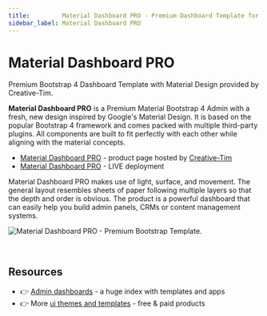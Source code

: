 ```yaml
---
title:         Material Dashboard PRO - Premium Dashboard Template for Bootstrap
sidebar_label: Material Dashboard PRO
---
```


# Material Dashboard PRO

<SubHeading>Premium Bootstrap 4 Dashboard Template with Material Design provided by Creative-Tim.</SubHeading>

**Material Dashboard PRO** is a Premium Material Bootstrap 4 Admin with a fresh, new design inspired by Google's Material Design. It is based on the popular Bootstrap 4 framework and comes packed with multiple third-party plugins. All components are built to fit perfectly with each other while aligning with the material concepts.

- [Material Dashboard PRO](https://bit.ly/3odmcGy) - product page hosted by [Creative-Tim](../partners/creative-tim.mdx)
- [Material Dashboard PRO](https://bit.ly/3xTTC2z) - LIVE deployment

Material Dashboard PRO makes use of light, surface, and movement. The general layout resembles sheets of paper following multiple layers so that the depth and order is obvious. The product is a powerful dashboard that can easily help you build admin panels, CRMs or content management systems.

![Material Dashboard PRO - Premium Bootstrap Template.](../../../static/assets/docs-cover-material-pro.jpg)

<br />

## Resources

- 👉 [Admin dashboards](https://www.admin-dashboards.com/) - a huge index with templates and apps
- 👉 More [ui themes and templates](https://www.ui-themes.com/) - free & paid products

